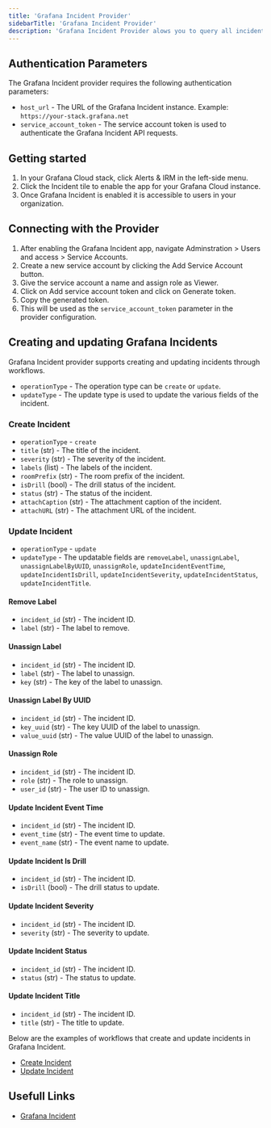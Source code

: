 ```yaml
---
title: 'Grafana Incident Provider'
sidebarTitle: 'Grafana Incident Provider'
description: 'Grafana Incident Provider alows you to query all incidents from Grafana Incident.'
---
```


## Authentication Parameters

The Grafana Incident provider requires the following authentication parameters:

- `host_url` - The URL of the Grafana Incident instance.
  Example: `https://your-stack.grafana.net`
- `service_account_token` - The service account token is used to authenticate the Grafana Incident API requests.

## Getting started

1. In your Grafana Cloud stack, click Alerts & IRM in the left-side menu.
2. Click the Incident tile to enable the app for your Grafana Cloud instance.
3. Once Grafana Incident is enabled it is accessible to users in your organization.

## Connecting with the Provider

1. After enabling the Grafana Incident app, navigate Adminstration > Users and access > Service Accounts.
2. Create a new service account by clicking the Add Service Account button.
3. Give the service account a name and assign role as Viewer.
4. Click on Add service account token and click on Generate token.
5. Copy the generated token.
6. This will be used as the `service_account_token` parameter in the provider configuration.

## Creating and updating Grafana Incidents

Grafana Incident provider supports creating and updating incidents through workflows.

- `operationType` - The operation type can be `create` or `update`.
- `updateType` - The update type is used to update the various fields of the incident.

### Create Incident

- `operationType` - `create`
- `title` (str) - The title of the incident.
- `severity` (str) - The severity of the incident.
- `labels` (list) - The labels of the incident.
- `roomPrefix` (str) - The room prefix of the incident.
- `isDrill` (bool) - The drill status of the incident.
- `status` (str) - The status of the incident.
- `attachCaption` (str) - The attachment caption of the incident.
- `attachURL` (str) - The attachment URL of the incident.

### Update Incident

- `operationType` - `update`
- `updateType` - The updatable fields are `removeLabel`, `unassignLabel`, `unassignLabelByUUID`, `unassignRole`, `updateIncidentEventTime`, `updateIncidentIsDrill`, `updateIncidentSeverity`, `updateIncidentStatus`, `updateIncidentTitle`.

#### Remove Label
- `incident_id` (str) - The incident ID.
- `label` (str) - The label to remove.

#### Unassign Label
- `incident_id` (str) - The incident ID.
- `label` (str) - The label to unassign.
- `key` (str) - The key of the label to unassign.

#### Unassign Label By UUID
- `incident_id` (str) - The incident ID.
- `key_uuid` (str) - The key UUID of the label to unassign.
- `value_uuid` (str) - The value UUID of the label to unassign.

#### Unassign Role
- `incident_id` (str) - The incident ID.
- `role` (str) - The role to unassign.
- `user_id` (str) - The user ID to unassign.

#### Update Incident Event Time
- `incident_id` (str) - The incident ID.
- `event_time` (str) - The event time to update.
- `event_name` (str) - The event name to update.

#### Update Incident Is Drill
- `incident_id` (str) - The incident ID.
- `isDrill` (bool) - The drill status to update.

#### Update Incident Severity
- `incident_id` (str) - The incident ID.
- `severity` (str) - The severity to update.

#### Update Incident Status
- `incident_id` (str) - The incident ID.
- `status` (str) - The status to update.

#### Update Incident Title
- `incident_id` (str) - The incident ID.
- `title` (str) - The title to update.

Below are the examples of workflows that create and update incidents in Grafana Incident.
- [Create Incident](https://github.com/keephq/keep/blob/main/examples/workflows/create-new-incident-grafana-incident.yaml)
- [Update Incident](https://github.com/keephq/keep/blob/main/examples/workflows/update-incident-grafana-incident.yaml)

## Usefull Links

- [Grafana Incident](https://grafana.com/docs/grafana-cloud/alerting-and-irm/incident/)
